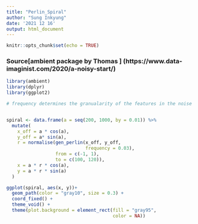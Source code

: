 ```yaml
---
title: "Perlin_Spiral"
author: "Sung Inkyung"
date: '2021 12 16'
output: html_document
---
```


```r
knitr::opts_chunk$set(echo = TRUE)
```
### Source[ambient package by Thomas ] (https://www.data-imaginist.com/2020/a-noisy-start/)
```r
library(ambient)
library(dplyr)
library(ggplot2)
```


```r
# frequency determines the granualarity of the features in the noise


spiral <- data.frame(a = seq(200, 1000, by = 0.01)) %>% 
  mutate(
    x_off = a * cos(a),
    y_off = a* sin(a),
    r = normalise(gen_perlin(x_off, y_off,
                             frequency = 0.03),
                  from = c(-1, 1),
                  to = c(100, 120)),
    x = a * r * cos(a),
    y = a * r * sin(a)
  )

ggplot(spiral, aes(x, y))+
  geom_path(color = "gray10", size = 0.3) +
  coord_fixed() +
  theme_void() +
  theme(plot.background = element_rect(fill = "gray95",
                                       color = NA))
```


